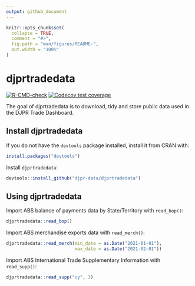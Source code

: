 ```yaml
---
output: github_document
---
```


<!-- README.md is generated from README.Rmd. Please edit that file -->

```r
knitr::opts_chunk$set(
  collapse = TRUE,
  comment = "#>",
  fig.path = "man/figures/README-",
  out.width = "100%"
)
```

# djprtradedata

<!-- badges: start -->
[![R-CMD-check](https://github.com/djpr-data/djprtradedata/workflows/R-CMD-check/badge.svg)](https://github.com/djpr-data/djprtradedata/actions)
[![Codecov test coverage](https://codecov.io/gh/djpr-data/djprtradedata/branch/main/graph/badge.svg)](https://codecov.io/gh/djpr-data/djprtradedata?branch=main)
<!-- badges: end -->

The goal of djprtradedata is to download, tidy and store public data used in the DJPR Trade Dashboard.

## Install djprtradedata

If you do not have the `devtools` package installed, install it from CRAN with: 
```r
install.packages("devtools")
```

Install `djprtradedata`:
```r
devtools::install_github("djpr-data/djprtradedata")
```

## Using djprtradedata

Import ABS balance of payments data by State/Territory with `read_bop()`:

```r
djprtradedata::read_bop()
```

Import ABS merchandise exports data with `read_merch()`:

```r
djprtradedata::read_merch(min_date = as.Date("2021-01-01"),
                          max_date = as.Date("2021-02-01"))
```

Import ABS International Trade Supplementary Information with `read_supp()`:

```r
djprtradedata::read_supp("cy", 3)
```
